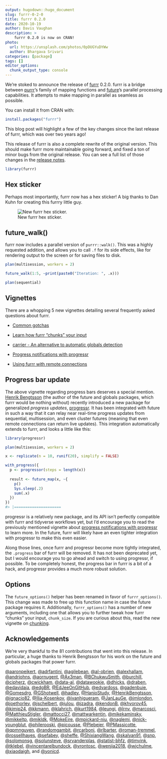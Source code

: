 ```yaml
---
output: hugodown::hugo_document
slug: furrr-0-2-0
title: furrr 0.2.0
date: 2020-10-19
author: Davis Vaughan
description: >
    furrr 0.2.0 is now on CRAN!
photo:
  url: https://unsplash.com/photos/0pDUGYuDYWw
  author: Bhargava Srivari
categories: [package] 
tags: []
editor_options: 
  chunk_output_type: console
---
```


We're stoked to announce the release of [furrr](https://davisvaughan.github.io/furrr/) 0.2.0. furrr is a bridge between [purrr](https://purrr.tidyverse.org/)'s family of mapping functions and [future](https://cran.r-project.org/web/packages/future/index.html)'s parallel processing capabilities. It attempts to make mapping in parallel as seamless as possible.

You can install it from CRAN with:

```r
install.packages("furrr")
```

This blog post will highlight a few of the key changes since the last release of furrr, which was over two years ago!

This release of furrr is also a complete rewrite of the original version. This should make furrr more maintainable going forward, and fixed a ton of minor bugs from the original release. You can see a full list of those changes in the [release notes](https://davisvaughan.github.io/furrr/news/index.html).

```r
library(furrr)
```

## Hex sticker

Perhaps most importantly, furrr now has a hex sticker! A big thanks to Dan Kuhn for creating this furrry little guy.

![New furrr hex sticker.](furrr.png)

## future_walk()

furrr now includes a parallel version of `purrr::walk()`. This was a highly requested addition, and allows you to call `.f` for its side effects, like for rendering output to the screen or for saving files to disk.

```r
plan(multisession, workers = 2)

future_walk(1:5, ~print(paste0("Iteration: ", .x)))
```

```r
plan(sequential)
```

## Vignettes

There are a whopping 5 new vignettes detailing several frequently asked questions about furrr.

- [Common gotchas](https://davisvaughan.github.io/furrr/articles/articles/gotchas.html)

- [Learn how furrr "chunks" your input](https://davisvaughan.github.io/furrr/articles/articles/chunking.html)

- [carrier - An alternative to automatic globals detection](https://davisvaughan.github.io/furrr/articles/articles/carrier.html)

- [Progress notifications with progressr](https://davisvaughan.github.io/furrr/articles/articles/progress.html)

- [Using furrr with remote connections](https://davisvaughan.github.io/furrr/articles/articles/remote-connections.html)

## Progress bar update

The above vignette regarding progress bars deserves a special mention. [Henrik Bengtsson](https://twitter.com/henrikbengtsson) (the author of the future and globals packages, which furrr would be nothing without) recently introduced a new package for generalized _progress updates_, [progressr](https://cran.r-project.org/web/packages/progressr/index.html). It has been integrated with future in such a way that it can relay near real-time progress updates from sequential, multisession, and even cluster futures (meaning that even remote connections can return live updates). This integration automatically extends to furrr, and looks a little like this:

```r
library(progressr)

plan(multisession, workers = 2)

x <- replicate(n = 10, runif(20), simplify = FALSE)

with_progress({
  p <- progressor(steps = length(x))
  
  result <- future_map(x, ~{
    p()
    Sys.sleep(.2)
    sum(.x)
  })
})
#> |=====================                                               |  20%
```

progressr is a relatively new package, and its API isn't perfectly compatible with furrr and tidyverse workflows yet, but I'd encourage you to read the previously mentioned vignette about [progress notifications with progressr](https://davisvaughan.github.io/furrr/articles/articles/progress.html) to learn more. In the future, furrr will likely have an even tighter integration with progressr to make this even easier. 

Along those lines, once furrr and progressr become more tightly integrated, the `.progress` bar of furrr will be removed. It has not been deprecated yet, but I would encourage you to go ahead and switch to using progressr, if possible. To be completely honest, the progress bar in furrr is a bit of a hack, and progressr provides a much more robust solution.

## Options

The `future_options()` helper has been renamed in favor of `furrr_options()`. This change was made to free up this function name in case the future package requires it. Additionally, `furrr_options()` has a number of new arguments, including one that allows you to further tweak how furrr "chunks" your input, `chunk_size`. If you are curious about this, read the new vignette on [chunking](https://davisvaughan.github.io/furrr/articles/articles/chunking.html).

## Acknowledgements

We're very thankful to the 81 contributions that went into this release. In particular, a huge thanks to Henrik Bengtsson for his work on the future and globals packages that power furrr.

[&#x0040;aaronpeikert](https://github.com/aaronpeikert), [&#x0040;adrfantini](https://github.com/adrfantini), [&#x0040;agilebean](https://github.com/agilebean), [&#x0040;al-obrien](https://github.com/al-obrien), [&#x0040;alexhallam](https://github.com/alexhallam), [&#x0040;andrjohns](https://github.com/andrjohns), [&#x0040;aornugent](https://github.com/aornugent), [&#x0040;Ax3man](https://github.com/Ax3man), [&#x0040;BChukwuSmith](https://github.com/BChukwuSmith), [&#x0040;burchill](https://github.com/burchill), [&#x0040;cipherz](https://github.com/cipherz), [&#x0040;cwickham](https://github.com/cwickham), [&#x0040;data-al](https://github.com/data-al), [&#x0040;datawookie](https://github.com/datawookie), [&#x0040;dhicks](https://github.com/dhicks), [&#x0040;draben](https://github.com/draben), [&#x0040;edavidaja](https://github.com/edavidaja), [&#x0040;edgBR](https://github.com/edgBR), [&#x0040;EdJeeOnGitHub](https://github.com/EdJeeOnGitHub), [&#x0040;edvardoss](https://github.com/edvardoss), [&#x0040;gadenbuie](https://github.com/gadenbuie), [&#x0040;Gomesdrg](https://github.com/Gomesdrg), [&#x0040;GShotwell](https://github.com/GShotwell), [&#x0040;hadley](https://github.com/hadley), [&#x0040;HanjoStudy](https://github.com/HanjoStudy), [&#x0040;HenrikBengtsson](https://github.com/HenrikBengtsson), [&#x0040;ignacio82](https://github.com/ignacio82), [&#x0040;Ilia-Kosenkov](https://github.com/Ilia-Kosenkov), [&#x0040;ivanhigueram](https://github.com/ivanhigueram), [&#x0040;JanLauGe](https://github.com/JanLauGe), [&#x0040;jmlondon](https://github.com/jmlondon), [&#x0040;joethorley](https://github.com/joethorley), [&#x0040;jschelbert](https://github.com/jschelbert), [&#x0040;julou](https://github.com/julou), [&#x0040;jzadra](https://github.com/jzadra), [&#x0040;kendonB](https://github.com/kendonB), [&#x0040;khvorov45](https://github.com/khvorov45), [&#x0040;kimip24](https://github.com/kimip24), [&#x0040;kkmann](https://github.com/kkmann), [&#x0040;klahrich](https://github.com/klahrich), [&#x0040;kurt1984](https://github.com/kurt1984), [&#x0040;leungi](https://github.com/leungi), [&#x0040;lrnv](https://github.com/lrnv), [&#x0040;marcosci](https://github.com/marcosci), [&#x0040;MatthieuStigler](https://github.com/MatthieuStigler), [&#x0040;mattocci27](https://github.com/mattocci27), [&#x0040;mattwarkentin](https://github.com/mattwarkentin), [&#x0040;mikekaminsky](https://github.com/mikekaminsky), [&#x0040;mikkeltp](https://github.com/mikkeltp), [&#x0040;mikldk](https://github.com/mikldk), [&#x0040;MokeEire](https://github.com/MokeEire), [&#x0040;mpickard-niu](https://github.com/mpickard-niu), [&#x0040;naglemi](https://github.com/naglemi), [&#x0040;nick-youngblut](https://github.com/nick-youngblut), [&#x0040;philerooski](https://github.com/philerooski), [&#x0040;picousse](https://github.com/picousse), [&#x0040;Plebejer](https://github.com/Plebejer), [&#x0040;PMassicotte](https://github.com/PMassicotte), [&#x0040;qpmnguyen](https://github.com/qpmnguyen), [&#x0040;randomgambit](https://github.com/randomgambit), [&#x0040;rcarboni](https://github.com/rcarboni), [&#x0040;rlbarter](https://github.com/rlbarter), [&#x0040;roman-tremmel](https://github.com/roman-tremmel), [&#x0040;rossellhayes](https://github.com/rossellhayes), [&#x0040;sefabey](https://github.com/sefabey), [&#x0040;sheffe](https://github.com/sheffe), [&#x0040;ShixiangWang](https://github.com/ShixiangWang), [&#x0040;skalyan91](https://github.com/skalyan91), [&#x0040;snp](https://github.com/snp), [&#x0040;solomonsg](https://github.com/solomonsg), [&#x0040;solunsteve](https://github.com/solunsteve), [&#x0040;srvanderplas](https://github.com/srvanderplas), [&#x0040;statist-bhfz](https://github.com/statist-bhfz), [&#x0040;timvink](https://github.com/timvink), [&#x0040;tklebel](https://github.com/tklebel), [&#x0040;vincentarelbundock](https://github.com/vincentarelbundock), [&#x0040;vrontosc](https://github.com/vrontosc), [&#x0040;wenjia2018](https://github.com/wenjia2018), [&#x0040;wjchulme](https://github.com/wjchulme), [&#x0040;xiaodaigh](https://github.com/xiaodaigh), and [&#x0040;yonicd](https://github.com/yonicd).
